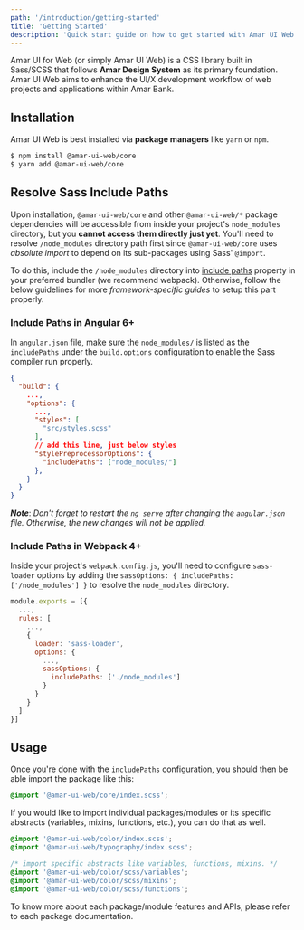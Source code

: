 ```yaml
---
path: '/introduction/getting-started'
title: 'Getting Started'
description: 'Quick start guide on how to get started with Amar UI Web.'
---
```


Amar UI for Web (or simply Amar UI Web) is a CSS library built in Sass/SCSS that follows **Amar Design System** as its primary foundation. Amar UI Web aims to enhance the UI/X development workflow of web projects and applications within Amar Bank.

## Installation

Amar UI Web is best installed via **package managers** like `yarn` or `npm`.

```bash
$ npm install @amar-ui-web/core
$ yarn add @amar-ui-web/core
```

## Resolve Sass Include Paths

Upon installation, `@amar-ui-web/core` and other `@amar-ui-web/*` package dependencies will be accessible from inside your project's `node_modules` directory, but you **cannot access them directly just yet**. You'll need to resolve `/node_modules` directory path first since `@amar-ui-web/core` uses _absolute import_ to depend on its sub-packages using Sass' `@import`.

To do this, include the `/node_modules` directory into [include paths](https://github.com/sass/node-sass#includepaths) property in your preferred bundler (we recommend webpack). Otherwise, follow the below guidelines for more _framework-specific guides_ to setup this part properly.

### Include Paths in Angular 6+

In `angular.json` file, make sure the `node_modules/` is listed as the `includePaths` under the `build.options` configuration to enable the Sass compiler run properly.

```json
{
  "build": {
    ...,
    "options": {
      ...,
      "styles": [
        "src/styles.scss"
      ],
      // add this line, just below styles
      "stylePreprocessorOptions": {
        "includePaths": ["node_modules/"]
      },
    }
  }
}
```

**_Note_**: _Don't forget to restart the `ng serve` after changing the `angular.json` file. Otherwise, the new changes will not be applied._

### Include Paths in Webpack 4+

Inside your project's `webpack.config.js`, you'll need to configure `sass-loader` options by adding the `sassOptions: { includePaths: ['/node_modules'] }` to resolve the `node_modules` directory.

```js
module.exports = [{
  ...,
  rules: [
    ...,
    {
      loader: 'sass-loader',
      options: {
        ...,
        sassOptions: {
          includePaths: ['./node_modules']
        }
      }
    }
  ]
}]
```

## Usage

Once you're done with the `includePaths` configuration, you should then be able import the package like this:

```scss
@import '@amar-ui-web/core/index.scss';
```

If you would like to import individual packages/modules or its specific abstracts (variables, mixins, functions, etc.), you can do that as well.

```scss
@import '@amar-ui-web/color/index.scss';
@import '@amar-ui-web/typography/index.scss';
```

```scss
/* import specific abstracts like variables, functions, mixins. */
@import '@amar-ui-web/color/scss/variables';
@import '@amar-ui-web/color/scss/mixins';
@import '@amar-ui-web/color/scss/functions';
```

To know more about each package/module features and APIs, please refer to each package documentation.
